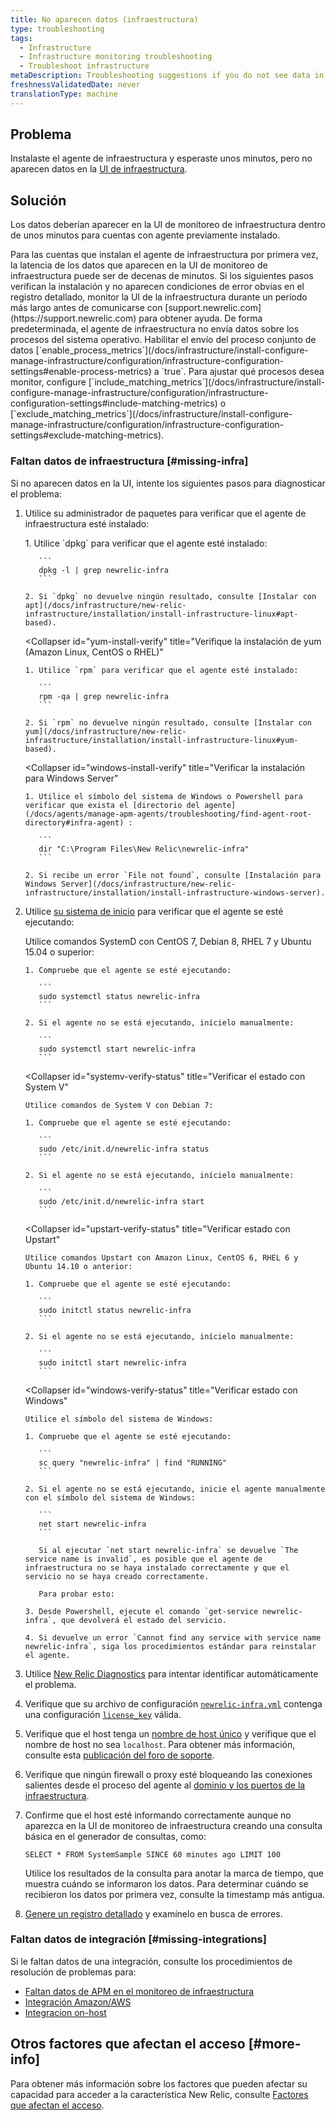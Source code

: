 ```yaml
---
title: No aparecen datos (infraestructura)
type: troubleshooting
tags:
  - Infrastructure
  - Infrastructure monitoring troubleshooting
  - Troubleshoot infrastructure
metaDescription: Troubleshooting suggestions if you do not see data in the New Relic infrastructure UI.
freshnessValidatedDate: never
translationType: machine
---
```


## Problema

Instalaste el agente de infraestructura y esperaste unos minutos, pero no aparecen datos en la [UI de infraestructura](/docs/infrastructure/infrastructure-ui-pages/infra-ui-overview).

## Solución

Los datos deberían aparecer en la UI de monitoreo de infraestructura dentro de unos minutos para cuentas con agente previamente instalado.

<Callout variant="important">
  Para las cuentas que instalan el agente de infraestructura por primera vez, la latencia de los datos que aparecen en la UI de monitoreo de infraestructura puede ser de decenas de minutos. Si los siguientes pasos verifican la instalación y no aparecen condiciones de error obvias en el registro detallado, monitor la UI de la infraestructura durante un período más largo antes de comunicarse con [support.newrelic.com](https://support.newrelic.com) para obtener ayuda.
</Callout>

<Callout variant="important">
  De forma predeterminada, el agente de infraestructura no envía datos sobre los procesos del sistema operativo. Habilitar el envío del proceso conjunto de datos [`enable_process_metrics`](/docs/infrastructure/install-configure-manage-infrastructure/configuration/infrastructure-configuration-settings#enable-process-metrics) a `true`. Para ajustar qué procesos desea monitor, configure [`include_matching_metrics`](/docs/infrastructure/install-configure-manage-infrastructure/configuration/infrastructure-configuration-settings#include-matching-metrics) o [`exclude_matching_metrics`](/docs/infrastructure/install-configure-manage-infrastructure/configuration/infrastructure-configuration-settings#exclude-matching-metrics).
</Callout>

### Faltan datos de infraestructura [#missing-infra]

Si no aparecen datos en la UI, intente los siguientes pasos para diagnosticar el problema:

1. Utilice su administrador de paquetes para verificar que el agente de infraestructura esté instalado:

   <CollapserGroup>
     <Collapser
       id="apt-install-verify"
       title="Verificar la instalación de apt (Debian o Ubuntu)"
     >
       1. Utilice `dpkg` para verificar que el agente esté instalado:

          ```
          dpkg -l | grep newrelic-infra
          ```

       2. Si `dpkg` no devuelve ningún resultado, consulte [Instalar con apt](/docs/infrastructure/new-relic-infrastructure/installation/install-infrastructure-linux#apt-based).
     </Collapser>

     <Collapser
       id="yum-install-verify"
       title="Verifique la instalación de yum (Amazon Linux, CentOS o RHEL)"
     >
       1. Utilice `rpm` para verificar que el agente esté instalado:

          ```
          rpm -qa | grep newrelic-infra
          ```

       2. Si `rpm` no devuelve ningún resultado, consulte [Instalar con yum](/docs/infrastructure/new-relic-infrastructure/installation/install-infrastructure-linux#yum-based).
     </Collapser>

     <Collapser
       id="windows-install-verify"
       title="Verificar la instalación para Windows Server"
     >
       1. Utilice el símbolo del sistema de Windows o Powershell para verificar que exista el [directorio del agente](/docs/agents/manage-apm-agents/troubleshooting/find-agent-root-directory#infra-agent) :

          ```
          dir "C:\Program Files\New Relic\newrelic-infra"
          ```

       2. Si recibe un error `File not found`, consulte [Instalación para Windows Server](/docs/infrastructure/new-relic-infrastructure/installation/install-infrastructure-windows-server).
     </Collapser>
   </CollapserGroup>

2. Utilice [su sistema de inicio](/docs/infrastructure/new-relic-infrastructure/configuration/start-stop-restart-check-infrastructure-agent-status#init-system) para verificar que el agente se esté ejecutando:

   <CollapserGroup>
     <Collapser
       id="systemd-verify-status"
       title="Verificar estado con SystemD"
     >
       Utilice comandos SystemD con CentOS 7, Debian 8, RHEL 7 y Ubuntu 15.04 o superior:

       1. Compruebe que el agente se esté ejecutando:

          ```
          sudo systemctl status newrelic-infra
          ```

       2. Si el agente no se está ejecutando, inícielo manualmente:

          ```
          sudo systemctl start newrelic-infra
          ```
     </Collapser>

     <Collapser
       id="systemv-verify-status"
       title="Verificar el estado con System V"
     >
       Utilice comandos de System V con Debian 7:

       1. Compruebe que el agente se esté ejecutando:

          ```
          sudo /etc/init.d/newrelic-infra status
          ```

       2. Si el agente no se está ejecutando, inícielo manualmente:

          ```
          sudo /etc/init.d/newrelic-infra start
          ```
     </Collapser>

     <Collapser
       id="upstart-verify-status"
       title="Verificar estado con Upstart"
     >
       Utilice comandos Upstart con Amazon Linux, CentOS 6, RHEL 6 y Ubuntu 14.10 o anterior:

       1. Compruebe que el agente se esté ejecutando:

          ```
          sudo initctl status newrelic-infra
          ```

       2. Si el agente no se está ejecutando, inícielo manualmente:

          ```
          sudo initctl start newrelic-infra
          ```
     </Collapser>

     <Collapser
       id="windows-verify-status"
       title="Verificar estado con Windows"
     >
       Utilice el símbolo del sistema de Windows:

       1. Compruebe que el agente se esté ejecutando:

          ```
          sc query "newrelic-infra" | find "RUNNING"
          ```

       2. Si el agente no se está ejecutando, inicie el agente manualmente con el símbolo del sistema de Windows:

          ```
          net start newrelic-infra
          ```

          Si al ejecutar `net start newrelic-infra` se devuelve `The service name is invalid`, es posible que el agente de infraestructura no se haya instalado correctamente y que el servicio no se haya creado correctamente.

          Para probar esto:

       3. Desde Powershell, ejecute el comando `get-service newrelic-infra`, que devolverá el estado del servicio.

       4. Si devuelve un error `Cannot find any service with service name newrelic-infra`, siga los procedimientos estándar para reinstalar el agente.
     </Collapser>
   </CollapserGroup>

3. Utilice [New Relic Diagnostics](/docs/agents/manage-apm-agents/troubleshooting/new-relic-diagnostics) para intentar identificar automáticamente el problema.

4. Verifique que su archivo de configuración [`newrelic-infra.yml`](/docs/infrastructure/new-relic-infrastructure/configuration/configure-infrastructure-agent#config-file) contenga una configuración [`license_key`](/docs/infrastructure/new-relic-infrastructure/configuration/configure-infrastructure-agent#conf-license_key) válida.

5. Verifique que el host tenga un [nombre de host único](/docs/infrastructure/new-relic-infrastructure/getting-started/compatibility-requirements-new-relic-infrastructure#hostname) y verifique que el nombre de host no sea `localhost`. Para obtener más información, consulte esta [publicación del foro de soporte](https://discuss.newrelic.com/t/relic-solution-a-common-reason-for-a-host-failing-to-show-up-in-the-infrastructure-dashboard/53031).

6. Verifique que ningún firewall o proxy esté bloqueando las conexiones salientes desde el proceso del agente al [dominio y los puertos de la infraestructura](/docs/apm/new-relic-apm/getting-started/networks#infrastructure).

7. Confirme que el host esté informando correctamente aunque no aparezca en la UI de monitoreo de infraestructura creando una consulta básica en el generador de consultas, como:

   ```
   SELECT * FROM SystemSample SINCE 60 minutes ago LIMIT 100
   ```

   Utilice los resultados de la consulta para anotar la marca de tiempo, que muestra cuándo se informaron los datos. Para determinar cuándo se recibieron los datos por primera vez, consulte la timestamp más antigua.

8. [Genere un registro detallado](/docs/infrastructure/new-relic-infrastructure/troubleshooting/generating-logs-troubleshooting-infrastructure) y examínelo en busca de errores.

### Faltan datos de integración [#missing-integrations]

Si le faltan datos de una integración, consulte los procedimientos de resolución de problemas para:

* [Faltan datos de APM en el monitoreo de infraestructura](/docs/infrastructure/new-relic-infrastructure/troubleshooting/apm-data-missing-infrastructure)
* [Integración Amazon/AWS](/docs/infrastructure/amazon-integrations/troubleshooting/no-data-appears-amazonaws-integrations)
* [Integracion on-host](/docs/infrastructure/on-host-integrations/troubleshooting/not-seeing-host-integration-data)

## Otros factores que afectan el acceso [#more-info]

Para obtener más información sobre los factores que pueden afectar su capacidad para acceder a la característica New Relic, consulte [Factores que afectan el acceso](/docs/accounts/accounts-billing/general-account-settings/factors-affecting-access-features-data).
